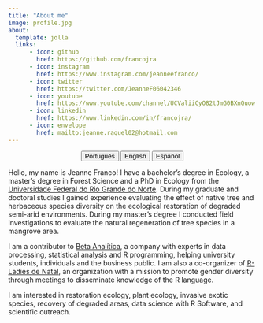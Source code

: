 ---
title: "About me"
image: profile.jpg
about:
  template: jolla
  links:
      - icon: github
        href: https://github.com/francojra
      - icon: instagram
        href: https://www.instagram.com/jeanneefranco/
      - icon: twitter
        href: https://twitter.com/JeanneF06042346
      - icon: youtube
        href: https://www.youtube.com/channel/UCValiiCyO82tJmG0BXnQuow
      - icon: linkedin
        href: https://www.linkedin.com/in/francojra/
      - icon: envelope
        href: mailto:jeanne.raquel02@hotmail.com
---

<center>

::: {.btn-group role="group" aria-label="About"}
<a href="about-pt.html"> <button type="button" class="btn btn-primary me-md-2 btn-sm">Português</button></a> <a href="about-en.html"> <button type="button" class="btn btn-primary me-md-2 btn-sm">English</button></a> <a href="about-es.html"><button type="button" class="btn btn-primary me-md-2 btn-sm">Español</button></a>
:::

</center>

Hello, my name is Jeanne Franco! I have a bachelor's degree in Ecology, a master's degree in Forest Science and a PhD in Ecology from the [Universidade Federal do Rio Grande do Norte](https://www.ufrn.br/). During my graduate and doctoral studies I gained experience evaluating the effect of native tree and herbaceous species diversity on the ecological restoration of degraded semi-arid environments. During my master's degree I conducted field investigations to evaluate the natural regeneration of tree species in a mangrove area.

I am a contributor to [Beta Analítica](https://betaanalitica.com.br/), a company with experts in data processing, statistical analysis and R programming, helping university students, individuals and the business public. I am also a co-organizer of [R-Ladies de Natal](https://rladies.org/), an organization with a mission to promote gender diversity through meetings to disseminate knowledge of the R language.

I am interested in restoration ecology, plant ecology, invasive exotic species, recovery of degraded areas, data science with R Software, and scientific outreach.
